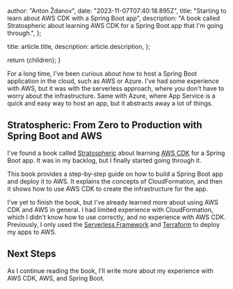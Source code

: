 
  author: "Anton Ždanov",
  date: "2023-11-07T07:40:18.895Z",
  title:
    "Starting to learn about AWS CDK with a Spring Boot app",
  description:
    "A book called Stratospheric about learning AWS CDK for a Spring Boot app that I'm going through.",
};

  title: article.title,
  description: article.description,
};

  return <ArticleLayout article={article}>{children}</ArticleLayout>;
}

For a long time, I've been curious about how to host a Spring Boot application in the cloud, such as AWS or Azure.
I've had some experience with AWS, but it was with the serverless approach, where you don't have to worry about the infrastructure.
Same with Azure, where App Service is a quick and easy way to host an app, but it abstracts away a lot of things.

## Stratospheric: From Zero to Production with Spring Boot and AWS
I've found a book called [Stratospheric](https://stratospheric.dev/) about learning [AWS CDK](https://aws.amazon.com/cdk/) for a Spring Boot app.
It was in my backlog, but I finally started going through it.

This book provides a step-by-step guide on how to build a Spring Boot app and deploy it to AWS. It explains
the concepts of CloudFormation, and then it shows how to use AWS CDK to create the infrastructure for the app.

I've yet to finish the book, but I've already learned more about using AWS CDK and AWS in general.
I had limited experience with CloudFormation, which I didn't know how to use correctly, and no experience with AWS CDK. Previously, I only used the
[Serverless Framework](https://www.serverless.com/) and [Terraform](https://www.terraform.io/) to deploy my apps to AWS.

## Next Steps

As I continue reading the book, I'll write more about my experience with AWS CDK, AWS, and Spring Boot.
